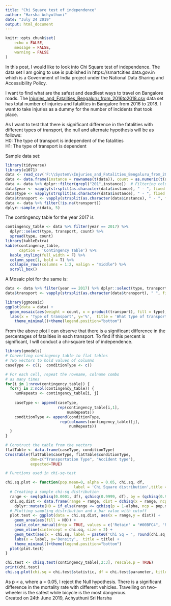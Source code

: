 ```yaml
---
title: "Chi Square test of independence"
author: "Harsha Achyuthuni"
date: "July 24 2019"
output: html_document
---
```


```r
knitr::opts_chunk$set(
	echo = FALSE,
	message = FALSE,
	warning = FALSE
)
```

In this post, I would like to look into Chi Square test of independence. The data set I am going to use is published in https://smartcities.data.gov.in which is a Government of India project under the  National Data Sharing and Accessibility Policy.   

I want to find what are the safest and deadliest ways to travel on Bangalore roads. The [Injuries_and_Fatalities_Bengaluru_from_2016to2018.csv](https://smartcities.data.gov.in/catalog/road-safety-bengaluru?filters%5Bfield_catalog_reference%5D=2914260&format=json&offset=0&limit=9&sort%5Bcreated%5D=desc) data set has total number of injuries and fatalities in Bangalore from 2016 to 2018. I want to take injuries as a dummy for the number of incidents that took place.  

As I want to test that there is significant difference in the fatalities with different types of transport, the null and alternate hypothesis will be as follows:   
H0: The type of transport is independent of the fatalities  
H1: The type of transport is dependent  

Sample data set: 
```r
library(tidyverse)
library(e1071)
data <- read_csv('F:\\System\\Injuries_and_Fatalities_Bengaluru_from_2016to2018.csv')[1,]
data <- data.frame(instance = rownames(t(data)), count = as.numeric(t(data)))
data <- data %>% dplyr::filter(grepl("201",instance))  # Filtering columns with year in it
data$year <- vapply(strsplit(as.character(data$instance), " - ", fixed = TRUE), "[", "", 1)
data$type <- vapply(strsplit(as.character(data$instance), " - ", fixed = TRUE), "[", "", 2)
data$transport <- vapply(strsplit(as.character(data$instance), " - ", fixed = TRUE), "[", "", 3)
data <- data %>% filter(!is.na(transport))
dplyr::sample_n(data, 5)
```

The contingency table for the year 2017 is   

```r
contingency_table <- data %>% filter(year == 2017) %>% 
  dplyr::select(type, transport, count) %>% 
  spread(type, count)
library(kableExtra)
kable(contingency_table,
      caption = 'Contingency Table') %>% 
  kable_styling(full_width = F) %>%
  column_spec(1, bold = T) %>%
  collapse_rows(columns = 1:2, valign = "middle") %>% 
  scroll_box()

```

A Mosaic plot for the same is:  
```r
data <- data %>% filter(year == 2017) %>% dplyr::select(type, transport, count)
data$transport <- vapply(strsplit(as.character(data$transport), " ", fixed = TRUE), "[", "", 1)
```


```r
library(ggmosaic)
ggplot(data = data) +
  geom_mosaic(aes(weight = count, x = product(transport), fill = type), na.rm=TRUE) +
  labs(x = 'Type of transport', y='%',  title = 'What type of transport to use') +
    theme_minimal()+theme(legend.position="bottom")
```

From the above plot I can observe that there is a significant difference in the percentages of fatalities in each transport. To find if this percent is significant, I will conduct a chi-square test of independence.  

```r
library(gmodels)
# Converting contingency table to flat tables
# Two vectors to hold values of columns
caseType <- c();  conditionType <- c()

# For each cell, repeat the rowname, colname combo 
# as many times
for(i in 1:nrow(contingency_table)) {
  for(j in 2:ncol(contingency_table)) {
    numRepeats <- contingency_table[i, j]
    
    caseType <- append(caseType, 
                       rep(contingency_table[i,1],
                           numRepeats))
    conditionType <- append(conditionType, 
                        rep(colnames(contingency_table)[j],
                            numRepeats))
  }
}

# Construct the table from the vectors
flatTable <- data.frame(caseType, conditionType)
CrossTable(flatTable$caseType, flatTable$conditionType,
           dnn=c("Transportation Type", "Accident type"),
           expected=TRUE)
```

```r
# Functions used in chi-sq-test

chi.sq.plot <- function(pop.mean=0, alpha = 0.05, chi.sq, df,
                              label = 'Chi Square distribution',title = 'Chi Square goodness of fit test'){
  # Creating a sample chi-sq distribution
  range <- seq(qchisq(0.0001, df), qchisq(0.9999, df), by = (qchisq(0.9999, df)-qchisq(0.0001, df))*0.001)
  chi.sq.dist <- data.frame(range = range, dist = dchisq(x = range, ncp = pop.mean, df = df)) %>% 
    dplyr::mutate(H0 = if_else(range <= qchisq(p = 1-alpha, ncp = pop.mean, df = df,lower.tail = TRUE),'Retain', 'Reject'))
  # Plotting sampling distribution and x_bar value with cutoff
  plot.test <- ggplot(data = chi.sq.dist, aes(x = range,y = dist)) +
    geom_area(aes(fill = H0)) +
    scale_color_manual(drop = TRUE, values = c('Retain' = "#00BFC4", 'Reject' = "#F8766D"), aesthetics = 'fill') +
    geom_vline(xintercept = chi.sq, size = 2) +
    geom_text(aes(x = chi.sq, label = paste0('Chi Sq = ', round(chi.sq,3)), y = mean(dist)), colour="blue", vjust = 1.2) +
    labs(x = label, y='Density',  title = title) +
    theme_minimal()+theme(legend.position="bottom")
  plot(plot.test)
}
```


```r
chi.test <- chisq.test(contingency_table[,2:3], rescale.p = TRUE)
print(chi.test)
chi.sq.plot(chi.sq = chi.test$statistic, df = chi.test$parameter, title = 'Null hypothesis to test independence')
```

As p < a, where a = 0.05, I reject the Null hypothesis. There is a significant difference in the mortality rate with different vehicles. Travelling on two-wheeler is the safest while bicycle is the most dangerous.  
Created on 24th June 2019, Achyuthuni Sri Harsha